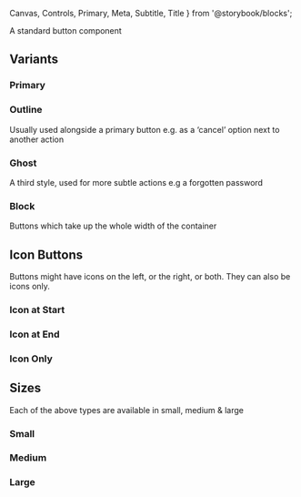   Canvas,
  Controls,
  Primary,
  Meta,
  Subtitle,
  Title
} from '@storybook/blocks';

<Meta of={ButtonStories} />
<Title>Components/Button</Title>
<Subtitle>A standard button component</Subtitle>

<Primary />
<Controls />

## Variants

### Primary

<Canvas of={ButtonStories.Primary} />

### Outline

Usually used alongside a primary button e.g. as a ‘cancel’ option next to another action

<Canvas of={ButtonStories.Outline} />

### Ghost

A third style, used for more subtle actions e.g a forgotten password

<Canvas of={ButtonStories.Ghost} />

### Block

Buttons which take up the whole width of the container

<Canvas of={ButtonStories.Block} />

## Icon Buttons

Buttons might have icons on the left, or the right, or both. They can also be icons only.

### Icon at Start

<Canvas of={ButtonStories.IconAtStart} />

### Icon at End

<Canvas of={ButtonStories.IconAtEnd} />

### Icon Only

<Canvas of={ButtonStories.IconOnly} />

## Sizes

Each of the above types are available in small, medium & large

### Small

<Canvas of={ButtonStories.Small} />

### Medium

<Canvas of={ButtonStories.Medium} />

### Large

<Canvas of={ButtonStories.Large} />
